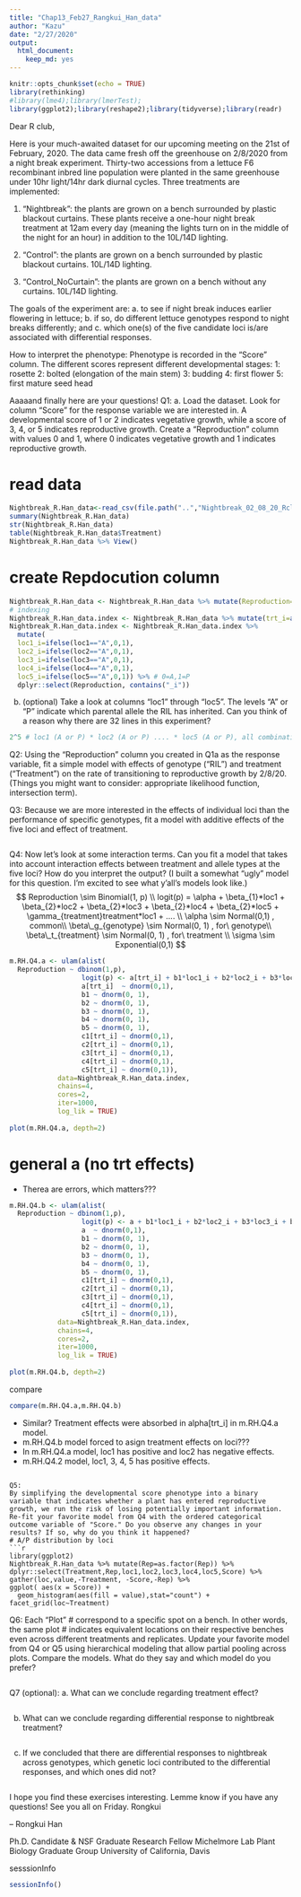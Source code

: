 ```yaml
---
title: "Chap13_Feb27_Rangkui_Han_data"
author: "Kazu"
date: "2/27/2020"
output: 
  html_document: 
    keep_md: yes
---
```


```r
knitr::opts_chunk$set(echo = TRUE)
library(rethinking)
#library(lme4);library(lmerTest);
library(ggplot2);library(reshape2);library(tidyverse);library(readr)

```

Dear R club,

Here is your much-awaited dataset for our upcoming meeting on the 21st of February, 2020. The data came fresh off the greenhouse on 2/8/2020 from a night break experiment. Thirty-two accessions from a lettuce F6 recombinant inbred line population were planted in the same greenhouse under 10hr light/14hr dark diurnal cycles. Three treatments are implemented: 

1. "Nightbreak": the plants are grown on a bench surrounded by plastic blackout curtains. These plants receive a one-hour night break treatment at 12am every day (meaning the lights turn on in the middle of the night for an hour) in addition to the 10L/14D lighting. 

2. "Control": the plants are grown on a bench surrounded by plastic blackout curtains. 10L/14D lighting. 

3. "Control_NoCurtain": the plants are grown on a bench without any curtains. 10L/14D lighting. 

The goals of the experiment are:
a. to see if night break induces earlier flowering in lettuce;
b. if so, do different lettuce genotypes respond to night breaks differently; and 
c. which one(s) of the five candidate loci is/are associated with differential responses. 

How to interpret the phenotype:
Phenotype is recorded in the "Score" column. The different scores represent different developmental stages:
1: rosette 
2: bolted (elongation of the main stem)
3: budding
4: first flower
5: first mature seed head

Aaaaand finally here are your questions!
Q1: 
a. Load the dataset. Look for column "Score" for the response variable we are interested in. A developmental score of 1 or 2 indicates vegetative growth, while a score of 3, 4, or 5 indicates reproductive growth. Create a "Reproduction" column with values 0 and 1, where 0 indicates vegetative growth and 1 indicates reproductive growth. 

# read data
```r
Nightbreak_R.Han_data<-read_csv(file.path("..","Nightbreak_02_08_20_Rclub.csv"))
summary(Nightbreak_R.Han_data)
str(Nightbreak_R.Han_data)
table(Nightbreak_R.Han_data$Treatment)
Nightbreak_R.Han_data %>% View()
```
# create Repdocution column
```r
Nightbreak_R.Han_data <- Nightbreak_R.Han_data %>% mutate(Reproduction=ifelse(Score<3,0,1)) # 0 = vegetative growth, 1 = reproductive growth
# indexing 
Nightbreak_R.Han_data.index <- Nightbreak_R.Han_data %>% mutate(trt_i=as.integer(as.factor(Treatment))) # 1=Control, 2=Control_NoCurtain, 3=NightBreak
Nightbreak_R.Han_data.index <- Nightbreak_R.Han_data.index %>% 
  mutate(
  loc1_i=ifelse(loc1=="A",0,1),
  loc2_i=ifelse(loc2=="A",0,1),
  loc3_i=ifelse(loc3=="A",0,1),
  loc4_i=ifelse(loc4=="A",0,1),
  loc5_i=ifelse(loc5=="A",0,1)) %>% # 0=A,1=P 
  dplyr::select(Reproduction, contains("_i"))


```



b. (optional) Take a look at columns "loc1" through "loc5". The levels "A" or "P" indicate which parental allele the RIL has inherited. Can you think of a reason why there are 32 lines in this experiment? 
```r
2^5 # loc1 (A or P) * loc2 (A or P) .... * loc5 (A or P), all combination of loc1 to loc5 to balance out each loc effect

```

Q2:
Using the "Reproduction" column you created in Q1a as the response variable, fit a simple model with effects of genotype ("RIL") and treatment ("Treatment") on the rate of transitioning to reproductive growth by 2/8/20. (Things you might want to consider: appropriate likelihood function, intersection term). 



Q3:
Because we are more interested in the effects of individual loci than the performance of specific genotypes, fit a model with additive effects of the five loci and effect of treatment.  
```r

```

Q4: 
Now let's look at some interaction terms. Can you fit a model that takes into account interaction effects between treatment and allele types at the five loci? How do you interpret the output? (I built a somewhat "ugly" model for this question. I'm excited to see what y'all's models look like.)
$$
Reproduction \sim Binomial(1, p) \\
logit(p) = \alpha + \beta_{1}*loc1 + \beta_{2}*loc2  + \beta_{2}*loc3 + \beta_{2}*loc4 + \beta_{2}*loc5 + \gamma_{treatment}treatment*loc1 + .... \\
\alpha \sim Normal(0,1) , common\\
\beta\_g_{genotype} \sim Normal(0, 1) , for\ genotype\\
\beta\_t_{treatment} \sim Normal(0, 1) , for\ treatment \\
\sigma \sim Exponential(0,1)
$$

```r
m.RH.Q4.a <- ulam(alist(
  Reproduction ~ dbinom(1,p),
                  logit(p) <- a[trt_i] + b1*loc1_i + b2*loc2_i + b3*loc3_i + b4*loc4_i + b5*loc5_i + c1[trt_i]*loc1_i + c2[trt_i]*loc2_i +c3[trt_i]*loc3_i + c4[trt_i]*loc4_i + c5[trt_i]*loc5_i,
                  a[trt_i]  ~ dnorm(0,1),
                  b1 ~ dnorm(0, 1),
                  b2 ~ dnorm(0, 1),
                  b3 ~ dnorm(0, 1),
                  b4 ~ dnorm(0, 1),
                  b5 ~ dnorm(0, 1),
                  c1[trt_i] ~ dnorm(0,1),
                  c2[trt_i] ~ dnorm(0,1),
                  c3[trt_i] ~ dnorm(0,1),
                  c4[trt_i] ~ dnorm(0,1),
                  c5[trt_i] ~ dnorm(0,1)),
            data=Nightbreak_R.Han_data.index,
            chains=4,
            cores=2,
            iter=1000,
            log_lik = TRUE)
  
plot(m.RH.Q4.a, depth=2)
```

# general a (no trt effects)
* Therea are errors, which matters???

```r
m.RH.Q4.b <- ulam(alist(
  Reproduction ~ dbinom(1,p),
                  logit(p) <- a + b1*loc1_i + b2*loc2_i + b3*loc3_i + b4*loc4_i + b5*loc5_i + c1[trt_i]*loc1_i + c2[trt_i]*loc2_i +c3[trt_i]*loc3_i + c4[trt_i]*loc4_i + c5[trt_i]*loc5_i,
                  a  ~ dnorm(0,1),
                  b1 ~ dnorm(0, 1),
                  b2 ~ dnorm(0, 1),
                  b3 ~ dnorm(0, 1),
                  b4 ~ dnorm(0, 1),
                  b5 ~ dnorm(0, 1),
                  c1[trt_i] ~ dnorm(0,1),
                  c2[trt_i] ~ dnorm(0,1),
                  c3[trt_i] ~ dnorm(0,1),
                  c4[trt_i] ~ dnorm(0,1),
                  c5[trt_i] ~ dnorm(0,1)),
            data=Nightbreak_R.Han_data.index,
            chains=4,
            cores=2,
            iter=1000,
            log_lik = TRUE)
  
plot(m.RH.Q4.b, depth=2)
```

compare
```r
compare(m.RH.Q4.a,m.RH.Q4.b)

```
* Similar? Treatment effects were absorbed in alpha[trt_i] in m.RH.Q4.a model. 
* m.RH.Q4.b model forced to asign treatment effects on loci??? 
* In m.RH.Q4.a model, loc1 has positive and loc2 has negative effects.
* m.RH.Q4.2 model, loc1, 3, 4, 5 has positive effects.

```

Q5:
By simplifying the developmental score phenotype into a binary variable that indicates whether a plant has entered reproductive growth, we run the risk of losing potentially important information. Re-fit your favorite model from Q4 with the ordered categorical outcome variable of "Score." Do you observe any changes in your results? If so, why do you think it happened?
# A/P distribution by loci
```r
library(ggplot2)
Nightbreak_R.Han_data %>% mutate(Rep=as.factor(Rep)) %>% dplyr::select(Treatment,Rep,loc1,loc2,loc3,loc4,loc5,Score) %>% 
gather(loc,value,-Treatment, -Score,-Rep) %>% 
ggplot( aes(x = Score)) +
  geom_histogram(aes(fill = value),stat="count") + facet_grid(loc~Treatment)

```

Q6:
Each "Plot" # correspond to a specific spot on a bench. In other words, the same plot # indicates equivalent locations on their respective benches even across different treatments and replicates. Update your favorite model from Q4 or Q5 using hierarchical modeling that allow partial pooling across plots. Compare the models. What do they say and which model do you prefer?
```r

```

Q7 (optional):
a. What can we conclude regarding treatment effect?
```r

```

b. What can we conclude regarding differential response to nightbreak treatment?
```r

```

c. If we concluded that there are differential responses to nightbreak across genotypes, which genetic loci contributed to the differential responses, and which ones did not?
```r

```

I hope you find these exercises interesting. Lemme know if you have any questions! See you all on Friday.
Rongkui

-- 
Rongkui Han

Ph.D. Candidate & NSF Graduate Research Fellow
Michelmore Lab
Plant Biology Graduate Group
University of California, Davis

sesssionInfo
```r
sessionInfo()
```




